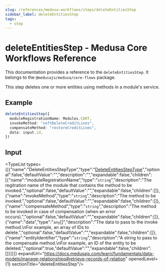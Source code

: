 ```yaml
---
slug: /references/medusa-workflows/steps/deleteEntitiesStep
sidebar_label: deleteEntitiesStep
tags:
  - step
---
```



# deleteEntitiesStep - Medusa Core Workflows Reference

This documentation provides a reference to the `deleteEntitiesStep`. It belongs to the `@medusajs/medusa/core-flows` package.

This step deletes one or more entities using methods in a module's service.

## Example

```ts
deleteEntitiesStep({
  moduleRegistrationName: Modules.CART,
  invokeMethod: "softDeleteCreditLines",
  compensateMethod: "restoreCreditLines",
  data: input.id,
})
```

## Input

<TypeList types={[{"name":"DeleteEntitiesStepType","type":"[DeleteEntitiesStepType](../../../../interfaces/core_flows.DeleteEntitiesStepType/page.mdx)","optional":false,"defaultValue":"","description":"","expandable":false,"children":[{"name":"moduleRegistrationName","type":"`string`","description":"The regitration name of the module that contains the method to be invoked.","optional":false,"defaultValue":"","expandable":false,"children":[]},{"name":"invokeMethod","type":"`string`","description":"The method to be invoked.","optional":false,"defaultValue":"","expandable":false,"children":[]},{"name":"compensateMethod","type":"`string`","description":"The method to be invoked in case of compensation (when an error occurs).","optional":false,"defaultValue":"","expandable":false,"children":[]},{"name":"data","type":"`any`[]","description":"The data to pass to the invoke method.\nFor example, an array of IDs to delete.","optional":false,"defaultValue":"","expandable":false,"children":[]},{"name":"entityIdentifier","type":"`string`","description":"A string to pass to the compensate method.\nFor example, an ID of the entity to be deleted.","optional":true,"defaultValue":"","expandable":false,"children":[]}]}]} expandUrl="https://docs.medusajs.com/learn/fundamentals/data-models/manage-relationships#retrieve-records-of-relation" openedLevel={1} sectionTitle="deleteEntitiesStep"/>
